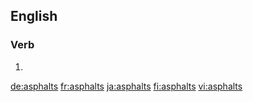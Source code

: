 ==English==

===Verb===
{{head|en}}

# {{en-third-person singular of|asphalt}}

[[de:asphalts]]
[[fr:asphalts]]
[[ja:asphalts]]
[[fi:asphalts]]
[[vi:asphalts]]